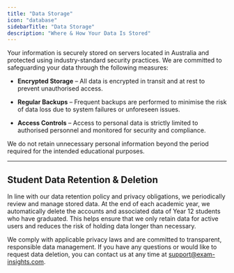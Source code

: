 ```yaml
---
title: "Data Storage"
icon: "database"
sidebarTitle: "Data Storage"
description: "Where & How Your Data Is Stored"
---
```


Your information is securely stored on servers located in Australia and protected using industry-standard security practices. We are committed to safeguarding your data through the following measures:

* **Encrypted Storage** – All data is encrypted in transit and at rest to prevent unauthorised access.

* **Regular Backups** – Frequent backups are performed to minimise the risk of data loss due to system failures or unforeseen issues.

* **Access Controls** – Access to personal data is strictly limited to authorised personnel and monitored for security and compliance.

We do not retain unnecessary personal information beyond the period required for the intended educational purposes.

---

## Student Data Retention & Deletion

In line with our data retention policy and privacy obligations, we periodically review and manage stored data. At the end of each academic year, we automatically delete the accounts and associated data of Year 12 students who have graduated. This helps ensure that we only retain data for active users and reduces the risk of holding data longer than necessary.

We comply with applicable privacy laws and are committed to transparent, responsible data management. If you have any questions or would like to request data deletion, you can contact us at any time at [support@exam-insights.com](mailto:support@exam-insights.com).